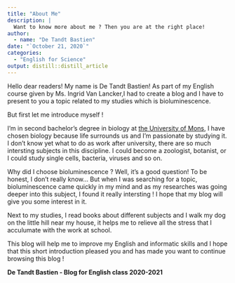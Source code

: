 ```yaml
---
title: "About Me"
description: |
  Want to know more about me ? Then you are at the right place!
author:
  - name: "De Tandt Bastien"
date: "`October 21, 2020`"
categories:
  - "English for Science"
output: distill::distill_article
---
```


Hello dear readers! My name is De Tandt Bastien! As part of my English course given by Ms. Ingrid Van Lancker,I had to create a blog and I have to present to you a topic related to my studies which is bioluminescence.

But first let me introduce myself ! 

I'm in second bachelor's degree in biology at [the University of Mons](https://web.umons.ac.be/fr/), I have chosen biology because life surrounds us and I'm passionate by studying it. I don't know yet what to do as work after university, there are so much intersting subjects in this discipline. I could become a zoologist, botanist, or I could study single cells, bacteria, viruses and so on.

Why did I choose bioluminescence ? Well, it's a good question! To be honest, I don't really know... But when I was searching for a topic, bioluminescence came quickly in my mind and as my researches was going deeper into this subject, I found it really intersting ! I hope that my blog will give you some interest in it.

Next to my studies, I read books about different subjects and I walk my dog on the little hill near my house, it helps me to relieve all the stress that I acculumate with the work at school.

This blog will help me to improve my English and informatic skills and I hope that this short introduction pleased you and has made you want to continue browsing this blog !

**De Tandt Bastien - Blog for English class 2020-2021**


